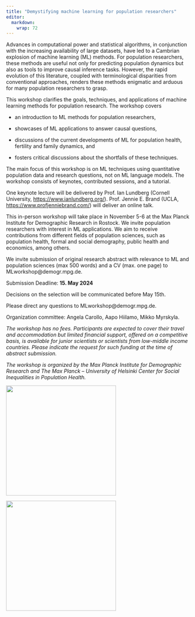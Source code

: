 ```yaml
---
title: "Demystifying machine learning for population researchers"
editor: 
  markdown: 
    wrap: 72
---
```


Advances in computational power and statistical algorithms, in
conjunction with the increasing availability of large datasets, have led
to a Cambrian explosion of machine learning (ML) methods. For population
researchers, these methods are useful not only for predicting population
dynamics but also as tools to improve causal inference tasks. However,
the rapid evolution of this literature, coupled with terminological
disparities from conventional approaches, renders these methods
enigmatic and arduous for many population researchers to grasp.

This workshop clarifies the goals, techniques, and applications of
machine learning methods for population research. The workshop covers

-   an introduction to ML methods for population researchers,

-   showcases of ML applications to answer causal questions,

-   discussions of the current developments of ML for population health,
    fertility and family dynamics, and

-   fosters critical discussions about the shortfalls of these
    techniques.

The main focus of this workshop is on ML techniques using quantitative
population data and research questions, not on ML language models. The
workshop consists of keynotes, contributed sessions, and a tutorial.

One keynote lecture will be delivered by Prof. Ian Lundberg (Cornell
University, <https://www.ianlundberg.org/>). Prof. Jennie E. Brand
(UCLA, <https://www.profjenniebrand.com/>) will deliver an online talk.

This in-person workshop will take place in November 5-6 at the Max
Planck Institute for Demographic Research in Rostock. We invite
population researchers with interest in ML applications. We aim to
receive contributions from different fields of population sciences, such
as population health, formal and social demography, public health and
economics, among others.

We invite submission of original research abstract with relevance to ML
and population sciences (max 500 words) and a CV (max. one page) to
MLworkshop\@demogr.mpg.de.

Submission Deadline: **15. May 2024**

Decisions on the selection will be communicated before May 15th.

Please direct any questions to MLworkshop\@demogr.mpg.de.

Organization committee: Angela Carollo, Aapo Hiilamo, Mikko Myrskyla.

*The workshop has no fees. Participants are expected to cover their
travel and accommodation but limited financial support, offered on a
competitive basis, is available for junior scientists or scientists from
low-middle income countries. Please indicate the request for such
funding at the time of abstract submission.*

*The workshop is organized by the Max Planck Institute for Demographic
Research and The Max Planck -- University of Helsinki Center for Social
Inequalities in Population Health.*

![](logos/maxhel.png){width="300"}

![](logos/MPIDR-EN@4x.png){width="300"}
